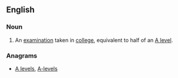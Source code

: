 ==English==
{{wikipedia}}
===Noun===
{{en-noun|sg=[[A]] [[level|Level]]}}

# {{British}} An [[examination]] taken in [[college]], equivalent to half of an [[A level]].

===Anagrams===
* [[A levels#English|A levels]], [[A-levels#English|A-levels]]